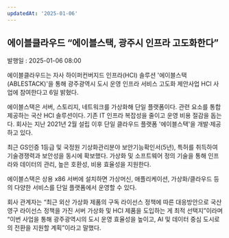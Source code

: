 ```yaml
---
updatedAt: '2025-01-06'
---
```


<h2>에이블클라우드 “에이블스택, 광주시 인프라 고도화한다”</h2>
<div style={{ color: '#909090' }}>발행일 : 2025-01-06 08:00</div>

에이블클라우드는 자사 하이퍼컨버지드 인프라(HCI) 솔루션 '에이블스택(ABLESTACK)'을 통해 광주광역시 도시 운영 인프라 서비스 고도화 제안사업 HCI 사업에 참여한다고 6일 밝혔다.

에이블스택은 서버, 스토리지, 네트워크를 가상화해 단일 플랫폼이다. 관련 요소를 통합 제공하는 국산 HCI 솔루션이다. 기존 IT 인프라 복잡성을 줄이고 운영 비용 절감을 돕는다. 회사는 지난 2021년 2월 설립 이후 단일 클라우드 플랫폼 '에이블스택'을 개발·제공하고 있다.

최근 GS인증 1등급 및 국정원 기상화관리분야 보안기능확인서(5년), 특허를 취득하여 기술경쟁력과 보안성을 동시에 확보했다. 가상화 및 소프트웨어 정의 기술을 통해 인프라와 데이터의 관리, 높은 호환성, 비용 효율성을 지원한다.

에이블스택은 상용 x86 서버에 설치하면 가상머신, 애플리케이션, 가상화/클라우드 등의 다양한 서비스를 단일 플랫폼에서 운영할 수 있다.

회사 관계자는 “최근 외산 가상화 제품의 구독 라이선스 정책에 따른 대응방안으로 국산 영구 라이선스 정책을 가진 서버 가상화 및 HCI 제품을 도입하는 게 최적 선택지”이라며 “이번 사업을 통해 광주광역시의 도시 운영 효율성을 높이고, AI 및 데이터 중심 도시로의 전환을 지원할 계획”이라고 말했다.
